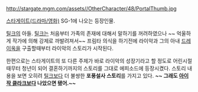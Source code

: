 http://stargate.mgm.com/assets//OtherCharacter/48/PortalThumb.jpg

[[스타게이트(드라마/영화)]] SG-1에 나오는 등장인물.

[[틸크]]의 아들. [[틸크]]는 처음부터 가족의 존재에 대해서 말하기를 꺼려하였으나 ~~ 억울하게 작가에 의해 강제로 까발려져서~~ 프림타 의식을 하기전에 라이악과 그의 아내 [[드레이옥]]을 구출할때부터 라이악의 스토리가 시작된다. 

한편으로는 스타게이트의 또 다른 주제가 바로 라이악의 성장기라고 할 정도로 어린시절 때무터 청년이 되어 결혼하기까지의 스토리를 그대로 에피소드에 등장시켰다. 스토리 내용을 보면 오히려 [[틸크]]보다 더 불쌍한 '''포풍설사 스토리'''를 가지고 있다. '''~~ 그래도 [[아이작 클라크]]보다 나았으면 됐어.~~'''
